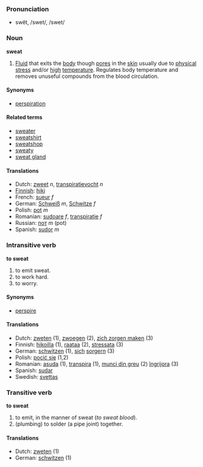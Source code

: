 ===Pronunciation===
*swĕt, /swet/, /swet/

=== Noun ===
'''sweat'''

#[[Fluid]] that exits the [[body]] though [[pore]]s in the [[skin]] usually due to [[physical]] [[stress]] and/or [[high]] [[temperature]]. Regulates body temperature and removes unuseful compounds from the blood circulation.

====Synonyms====
*[[perspiration]]

====Related terms====
*[[sweater]]
*[[sweatshirt]]
*[[sweatshop]]
*[[sweaty]]
*[[sweat gland]]

====Translations====
*Dutch: [[zweet]] ''n'', [[transpiratievocht]] ''n''
*[[Finnish]]: [[hiki]]
*French: [[sueur]] ''f''
*German: [[Schweiß]] ''m'', [[Schwitze]] ''f''
*Polish: [[pot]] ''m''
*Romanian: [[sudoare]] ''f'', [[transpiraţie]] ''f''
*Russian: [[пот]] ''m'' (pot)
*Spanish: [[sudor]] ''m''

=== Intransitive verb ===
'''to sweat'''

#to emit sweat.
#to work hard.
#to worry.

====Synonyms====
*[[perspire]]

====Translations====
*Dutch: [[zweten]] (1), [[zwoegen]] (2), [[zich zorgen maken]] (3)
*Finnish: [[hikoilla]] (1), [[raataa]] (2), [[stressata]] (3)
*German: [[schwitzen]] (1), [[sich]] [[sorgern]] (3)
*Polish: [[pocić się]] (1,2)
*Romanian: [[asuda]] (1), [[transpira]] (1), [[munci din greu]] (2) [[îngrijora]] (3)
*Spanish: [[sudar]]
*Swedish: [[svettas]]

=== Transitive verb ===
'''to sweat'''

#to emit, in the manner of sweat (''to sweat blood'').
#(plumbing) to solder (a pipe joint) together.

====Translations====
*Dutch: [[zweten]] (1)
*German: [[schwitzen]] (1)